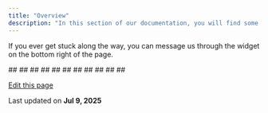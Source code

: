 ```yaml
---
title: "Overview"
description: "In this section of our documentation, you will find some tips and tricks for effectively streamlining your feature management with DevCycle."
---
```


If you ever get stuck along the way, you can message us through the widget on the bottom right of the page.

<CardGroup>
  <Card title="Serverless FlaggingHow to use feature flags in serverless environments." href="/best-practices/serverless/serverless-cloud-functions">
    ##
  </Card>
</CardGroup>

<CardGroup>
  <Card title="SecurityLearn how you can detect and remove compromised keys and secure your feature flags." href="/best-practices/security/api-keys-secret-scanning">
    ##
  </Card>
</CardGroup>

<CardGroup>
  <Card title="Edge FlagsHow to insert data into DevCycle’s EdgeDB and then use it for targeting." href="/best-practices/edgedb-and-edge-flags/edge-db-via-api-simple">
    ##
  </Card>
</CardGroup>

<CardGroup>
  <Card title="Flag GroupingManage large amounts of feature flags with DevCycle" href="/best-practices/feature-grouping">
    ##
  </Card>
</CardGroup>

<CardGroup>
  <Card title="OrganizationTips for keeping your Feature Flag workspace organized in DevCycle" href="/best-practices/effectively-organizing-feature-flags">
    ##
  </Card>
</CardGroup>

<CardGroup>
  <Card title="Migrating to DevCycleBest Practices for Migrating to DevCycle with OpenFeature" href="/best-practices/migration">
    ##
  </Card>
</CardGroup>

<CardGroup>
  <Card title="Managing Tech DebtPractices to help minimize technical debt from feature flags" href="/best-practices/tech-debt">
    ##
  </Card>
</CardGroup>

<CardGroup>
  <Card title="CI/CDFeature flag guidelines that optimize continuous integration and deployment" href="/best-practices/continuous-deployment">
    ##
  </Card>
</CardGroup>

<CardGroup>
  <Card title="Engineering-Led ExperimentationExperiments engineers can conduct to mitigate risk and optimize their software" href="/best-practices/engineering-led-experiments">
    ##
  </Card>
</CardGroup>

<CardGroup>
  <Card title="Product-Led ExperimentationHow product managers and engineers can collaborate effectively within DevCycle to conduct experiments, optimize software, and enhance user experiences." href="/best-practices/product-led-experimentation">
    ##
  </Card>
</CardGroup>

<CardGroup>
  <Card title="ObservabilityObservability Best Practices Using DevCycle with Datadog's RUM Feature Flag Tracking" href="/best-practices/datadog-rum">
    ##
  </Card>
</CardGroup>

[Edit this page](https://github.com/devcyclehq/devcycle-docs/edit/main/docs/best-practices/index.mdx)

Last updated on **Jul 9, 2025**

